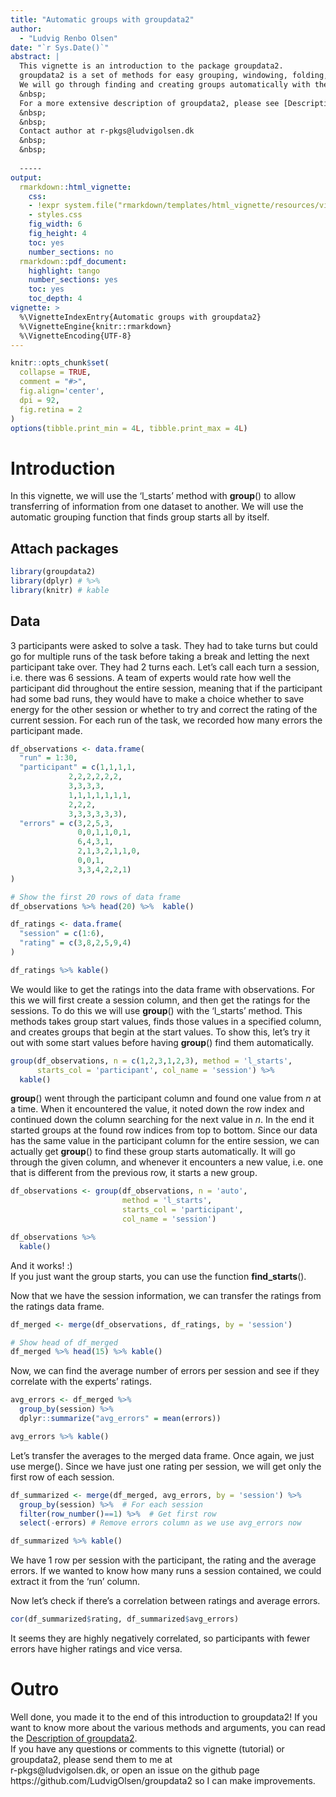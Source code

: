 ```yaml
---
title: "Automatic groups with groupdata2"
author: 
  - "Ludvig Renbo Olsen"
date: "`r Sys.Date()`"
abstract: |
  This vignette is an introduction to the package groupdata2.  
  groupdata2 is a set of methods for easy grouping, windowing, folding, partitioning, splitting and balancing of data.  
  We will go through finding and creating groups automatically with the 'l_starts' method.  
  &nbsp;  
  For a more extensive description of groupdata2, please see [Description of groupdata2](description_of_groupdata2.html)
  &nbsp;  
  &nbsp;  
  Contact author at r-pkgs@ludvigolsen.dk
  &nbsp;  
  &nbsp;  
  
  -----
output: 
  rmarkdown::html_vignette:
    css: 
    - !expr system.file("rmarkdown/templates/html_vignette/resources/vignette.css", package = "rmarkdown")
    - styles.css
    fig_width: 6
    fig_height: 4
    toc: yes
    number_sections: no
  rmarkdown::pdf_document:
    highlight: tango
    number_sections: yes
    toc: yes
    toc_depth: 4
vignette: >
  %\VignetteIndexEntry{Automatic groups with groupdata2}
  %\VignetteEngine{knitr::rmarkdown}
  %\VignetteEncoding{UTF-8}
---
```


```r
knitr::opts_chunk$set(
  collapse = TRUE,
  comment = "#>",
  fig.align='center',
  dpi = 92,
  fig.retina = 2
)
options(tibble.print_min = 4L, tibble.print_max = 4L)
```

# Introduction

In this vignette, we will use the 'l_starts' method with **group**() to allow transferring of information from one dataset to another. We will use the automatic grouping function that finds group starts all by itself.


## Attach packages

```r
library(groupdata2)
library(dplyr) # %>%
library(knitr) # kable
```

## Data

3 participants were asked to solve a task. They had to take turns but could go for multiple runs of the task before taking a break and letting the next participant take over. They had 2 turns each. Let's call each turn a session, i.e. there was 6 sessions.  A team of experts would rate how well the participant did throughout the entire session, meaning that if the participant had some bad runs, they would have to make a choice whether to save energy for the other session or whether to try and correct the rating of the current session.
For each run of the task, we recorded how many errors the participant made. 


```r

df_observations <- data.frame(
  "run" = 1:30,
  "participant" = c(1,1,1,1,
             2,2,2,2,2,2,
             3,3,3,3,
             1,1,1,1,1,1,1,
             2,2,2,
             3,3,3,3,3,3),
  "errors" = c(3,2,5,3,
               0,0,1,1,0,1,
               6,4,3,1,
               2,1,3,2,1,1,0,
               0,0,1,
               3,3,4,2,2,1)
)

# Show the first 20 rows of data frame
df_observations %>% head(20) %>%  kable()

df_ratings <- data.frame(
  "session" = c(1:6),
  "rating" = c(3,8,2,5,9,4)
)

df_ratings %>% kable()

```

We would like to get the ratings into the data frame with observations. For this we will first create a session column, and then get the ratings for the sessions.
To do this we will use **group**() with the 'l_starts' method. This methods takes group start values, finds those values in a specified column, and creates groups that begin at the start values. To show this, let's try it out with some start values before having **group**() find them automatically.

```r

group(df_observations, n = c(1,2,3,1,2,3), method = 'l_starts', 
      starts_col = 'participant', col_name = 'session') %>% 
  kable()

```

**group**() went through the participant column and found one value from *n* at a time. When it encountered the value, it noted down the row index and continued down the column searching for the next value in *n*. In the end it started groups at the found row indices from top to bottom.
Since our data has the same value in the participant column for the entire session, we can actually get **group**() to find these group starts automatically. It will go through the given column, and whenever it encounters a new value, i.e. one that is different from the previous row, it starts a new group. 

```r
df_observations <- group(df_observations, n = 'auto', 
                         method = 'l_starts',
                         starts_col = 'participant', 
                         col_name = 'session') 

df_observations %>% 
  kable()

```

And it works! :)   
If you just want the group starts, you can use the function **find_starts**().

Now that we have the session information, we can transfer the ratings from the ratings data frame.

```r
df_merged <- merge(df_observations, df_ratings, by = 'session')

# Show head of df_merged
df_merged %>% head(15) %>% kable()

```

Now, we can find the average number of errors per session and see if they correlate with the experts' ratings.

```r
avg_errors <- df_merged %>% 
  group_by(session) %>% 
  dplyr::summarize("avg_errors" = mean(errors))

avg_errors %>% kable()

```

Let's transfer the averages to the merged data frame. Once again, we just use merge().
Since we have just one rating per session, we will get only the first row of each session.

```r
df_summarized <- merge(df_merged, avg_errors, by = 'session') %>% 
  group_by(session) %>%  # For each session
  filter(row_number()==1) %>%  # Get first row
  select(-errors) # Remove errors column as we use avg_errors now

df_summarized %>% kable()
```

We have 1 row per session with the participant, the rating and the average errors. If we wanted to know how many runs a session contained, we could extract it from the 'run' column.

Now let's check if there's a correlation between ratings and average errors.

```r
cor(df_summarized$rating, df_summarized$avg_errors)
```

It seems they are highly negatively correlated, so participants with fewer errors have higher ratings and vice versa.



# Outro

Well done, you made it to the end of this introduction to groupdata2! If you want to know more about the various methods and arguments, you can read the [Description of groupdata2](description_of_groupdata2.html).  
If you have any questions or comments to this vignette (tutorial) or groupdata2, please send them to me at  
r-pkgs@ludvigolsen.dk, or open an issue on the github page https://github.com/LudvigOlsen/groupdata2 so I can make improvements.  

&nbsp; 
&nbsp; 

